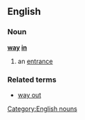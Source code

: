 ==English==
===Noun===
'''[[way]] [[in]]'''
#an [[entrance]]
===Related terms===
*[[way out]]
[[Category:English nouns]]